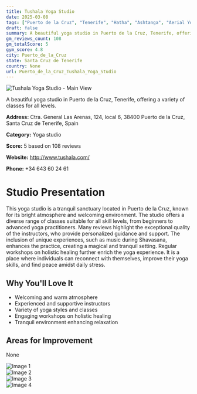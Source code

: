 ```yaml
---
title: Tushala Yoga Studio
date: 2025-03-08
tags: ["Puerto de la Cruz", "Tenerife", "Hatha", "Ashtanga", "Aerial Yoga", "tranquil atmosphere", "community-oriented", "Puerto de la Cruz"]  
draft: false
summary: A beautiful yoga studio in Puerto de la Cruz, Tenerife, offering a variety of classes for all levels.
gm_reviews_count: 108
gm_totalScore: 5
gym_score: 4.8
city: Puerto_de_la_Cruz
state: Santa Cruz de Tenerife
country: None
url: Puerto_de_la_Cruz_Tushala_Yoga_Studio
---
```


<div className="aspect-[16/9] relative my-8">
  <img 
    src="https://lh5.googleusercontent.com/p/AF1QipMWTMjTMgB__IdhRpNo7cGSGcvJSgAqS58sr43e=w1920-h1080-k-no"
    alt="Tushala Yoga Studio - Main View"
    className="object-cover absolute inset-0 w-full h-full rounded-lg"
  />
</div>

A beautiful yoga studio in Puerto de la Cruz, Tenerife, offering a variety of classes for all levels.

**Address:** Ctra. General Las Arenas, 124, local 6, 38400 Puerto de la Cruz, Santa Cruz de Tenerife, Spain

**Category:** Yoga studio

**Score:** 5 based on 108 reviews

**Website:** http://www.tushala.com/

**Phone:** +34 643 60 24 61

# Studio Presentation

This yoga studio is a tranquil sanctuary located in Puerto de la Cruz, known for its bright atmosphere and welcoming environment. The studio offers a diverse range of classes suitable for all skill levels, from beginners to advanced yoga practitioners. Many reviews highlight the exceptional quality of the instructors, who provide personalized guidance and support. The inclusion of unique experiences, such as music during Shavasana, enhances the practice, creating a magical and tranquil setting. Regular workshops on holistic healing further enrich the yoga experience. It is a place where individuals can reconnect with themselves, improve their yoga skills, and find peace amidst daily stress.

## Why You'll Love It

- Welcoming and warm atmosphere
- Experienced and supportive instructors
- Variety of yoga styles and classes
- Engaging workshops on holistic healing
- Tranquil environment enhancing relaxation

## Areas for Improvement

None

<div className="grid grid-cols-1 xl:grid-cols-2 gap-4 my-8">
<div className="aspect-[4/3] relative"><img src="https://lh3.googleusercontent.com/p/AF1QipPH0gLevBh0OExLIT3FxT1vTDhX2XaKtzbJfxJh=w1920-h1080-k-no" alt="Image 1" className="object-cover absolute inset-0 w-full h-full rounded-lg" /></div>
<div className="aspect-[4/3] relative"><img src="https://lh5.googleusercontent.com/p/AF1QipPCtKaKP_KGo8vTh_fhmhlkOzw-dwNJqcjsYSNn=w1920-h1080-k-no" alt="Image 2" className="object-cover absolute inset-0 w-full h-full rounded-lg" /></div>
<div className="aspect-[4/3] relative"><img src="https://lh5.googleusercontent.com/p/AF1QipN4DkWTMUOAEFTzWAtu3MAY2FLbbs1YzGu8F-3u=w1920-h1080-k-no" alt="Image 3" className="object-cover absolute inset-0 w-full h-full rounded-lg" /></div>
<div className="aspect-[4/3] relative"><img src="https://lh5.googleusercontent.com/p/AF1QipNIKmufEyufTBQsjwAItAXRsbhNj01ZapuJx4bb=w1920-h1080-k-no" alt="Image 4" className="object-cover absolute inset-0 w-full h-full rounded-lg" /></div>
</div>